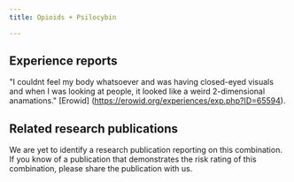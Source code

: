 ---
title: Opioids + Psilocybin

---

## Experience reports

"I couldnt feel my body whatsoever and was having closed-eyed visuals and when I was looking at people, it looked like a weird 2-dimensional anamations." [Erowid] (https://erowid.org/experiences/exp.php?ID=65594).


## Related research publications

We are yet to identify a research publication reporting on this combination. If you know of a publication that demonstrates the risk rating of this combination, please share the publication with us.



